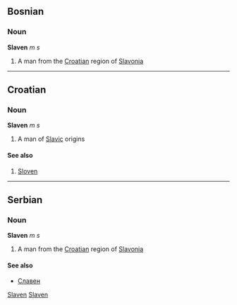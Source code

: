 ==Bosnian==
===Noun===
'''Slaven''' ''m s''
#A man from the [[Croatian]] region of [[Slavonia]]
[[Category:Bosnian proper nouns|Slaven]]
----

==Croatian==
===Noun===
'''Slaven''' ''m s''
#A man of [[Slavic]] origins
====See also====
#[[Sloven]]
----

==Serbian==
===Noun===
'''Slaven''' ''m s''
#A man from the [[Croatian]] region of [[Slavonia]]
====See also====
*[[Славен]]
[[Category:Serbian proper nouns|Slaven]]